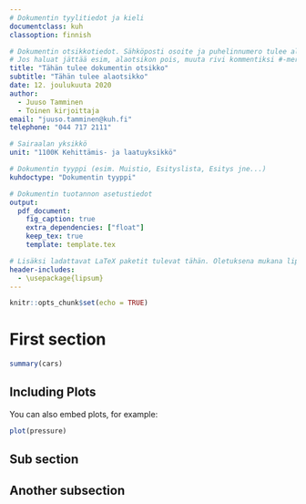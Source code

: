 ```yaml
---
# Dokumentin tyylitiedot ja kieli
documentclass: kuh
classoption: finnish

# Dokumentin otsikkotiedot. Sähköposti osoite ja puhelinnumero tulee alaviitteeseen.
# Jos haluat jättää esim, alaotsikon pois, muuta rivi kommentiksi #-merkillä
title: "Tähän tulee dokumentin otsikko"
subtitle: "Tähän tulee alaotsikko"
date: 12. joulukuuta 2020
author: 
  - Juuso Tamminen
  - Toinen kirjoittaja
email: "juuso.tamminen@kuh.fi"
telephone: "044 717 2111"

# Sairaalan yksikkö
unit: "1100K Kehittämis- ja laatuyksikkö"

# Dokumentin tyyppi (esim. Muistio, Esityslista, Esitys jne...)
kuhdoctype: "Dokumentin tyyppi"

# Dokumentin tuotannon asetustiedot
output:
  pdf_document:
    fig_caption: true
    extra_dependencies: ["float"]
    keep_tex: true
    template: template.tex

# Lisäksi ladattavat LaTeX paketit tulevat tähän. Oletuksena mukana lipsum paketti.
header-includes:
  - \usepackage{lipsum}
---
```


```r
knitr::opts_chunk$set(echo = TRUE)
```

# First section

\lipsum[1-2]

```r
summary(cars)
```

## Including Plots

You can also embed plots, for example:

```r
plot(pressure)
```

## Sub section

\lipsum[2-4]

## Another subsection

\lipsum[1-2]
